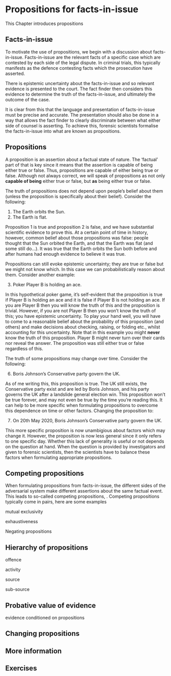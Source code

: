 # Propositions for facts-in-issue {#propositions}

This Chapter introduces propositions

## Facts-in-issue

To motivate the use of propositions, we begin with a discussion about facts-in-issue. Facts-in-issue are the relevant facts of a specific case which are contested by each side of the legal dispute. In criminal trials, this typically manifests as the defence contesting facts which the prosecution have asserted.

There is epistemic uncertainty about the facts-in-issue and so relevant evidence is presented to the court. The fact finder then considers this evidence to determine the truth of the facts-in-issue, and ultimately the outcome of the case. 

It is clear from this that the language and presentation of facts-in-issue must be precise and accurate. The presentation should also be done in a way that allows the fact finder to clearly discriminate between what either side of counsel is asserting. To achieve this, forensic scientists formalise the facts-in-issue into what are known as propositions. 

## Propositions

A proposition is an assertion about a factual state of nature. The 'factual' part of that is key since it means that the assertion is capable of being either true or false. Thus, propositions are capable of either being true or false. Although not always correct, we will speak of propositions as not only **capable of being** either true or false, but **as** being either true or false. 

The truth of propositions does not depend upon people's belief about them (unless the proposition is specifically about their belief). Consider the following:

1. The Earth orbits the Sun.
2. The Earth is flat.

Proposition 1 is true and proposition 2 is false, and we have substantial scientific evidence to prove this. At a certain point of time in history, however, common belief about those propositions was false: people thought that the Sun orbited the Earth, and that the Earth was flat (and some still do...). It was true that the Earth orbits the Sun both before and after humans had enough evidence to believe it was true. 

Propositions can still evoke epistemic uncertainty; they are true or false but we might not know which. In this case we can probabilistically reason about them. Consider another example:

3. Poker Player B is holding an ace.

In this hypothetical poker game, it's self-evident that the proposition is true if Player B is holding an ace and it is false if Player B is not holding an ace. If you are Player B then you will know the truth of this and the proposition is trivial. However, if you are not Player B then you won't know the truth of this; you have epistemic uncertainty. To play your hand well, you will have to come to a reasonable belief about the probability of this proposition (and others) and make decisions about checking, raising, or folding etc., whilst accounting for this uncertainty. Note that in this example you might **never** know the truth of this proposition. Player B might never turn over their cards nor reveal the answer. The proposition was still either true or false regardless of this.

The truth of some propositions may change over time. Consider the following:

6. Boris Johnson's Conservative party govern the UK. 

As of me writing this, this proposition is true. The UK still exists, the Conservative party exist and are led by Boris Johnson, and his party governs the UK after a landslide general election win. This proposition won't be true forever, and may not even be true by the time you're reading this. It can help to be more specific when formulating propositions to overcome this dependence on time or other factors. Changing the proposition to:

7. On 20th May 2020, Boris Johnson's Conservative party govern the UK. 

This more specific proposition is now unambigious about factors which may change it. However, the proposition is now less general since it only refers to one specific day. Whether this lack of generality is useful or not depends on the question at hand. When the question is provided by investigators and given to forensic scientists, then the scientists have to balance these factors when formulating appropriate propositions. 

## Competing propositions

When formulating propositions from facts-in-issue, the different sides of the adversarial system make different assertions about the same factual event. This leads to so-called competing propositions, . Competing propositions typically come in pairs, here are some examples


mutual exclusivity

exhaustiveness

Negating propositions

## Hierarchy of propositions

offence

activity

source

sub-source

## Probative value of evidence

evidence conditioned on propositions

## Changing propositions

## More information

## Exercises
